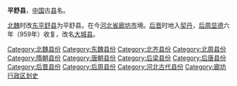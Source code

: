 '''平舒县'''，[[中国|中国]]古[[县|县]]名。

[[北魏|北魏]]时改[[东平舒县|东平舒县]]为平舒县。在今[[河北省|河北省]][[廊坊市|廊坊市]]境。[[后晋|后晋]]时地入[[契丹|契丹]]，[[后周|后周]][[显德|显德]]六年（959年）收复，改名[[大城县|大城县]]。

{{河北行政区划小作品}}
{{DEFAULTSORT:P}}
[[Category:北魏县份|Category:北魏县份]] 
[[Category:东魏县份|Category:东魏县份]]
[[Category:北齐县份|Category:北齐县份]]
[[Category:北周县份|Category:北周县份]]
[[Category:隋朝县份|Category:隋朝县份]]
[[Category:唐朝县份|Category:唐朝县份]]
[[Category:后梁县份|Category:后梁县份]]
[[Category:后唐县份|Category:后唐县份]]
[[Category:后晋县份|Category:后晋县份]]
[[Category:后周县份|Category:后周县份]]
[[Category:河北古代县份|Category:河北古代县份]]
[[Category:廊坊行政区划史|Category:廊坊行政区划史]]